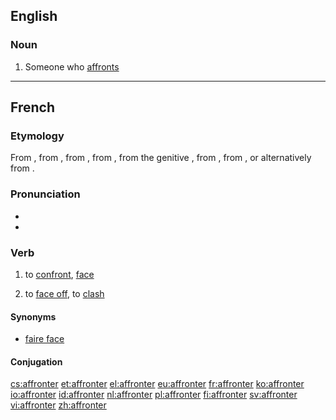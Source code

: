 ==English==

===Noun===
{{en-noun}}

# Someone who [[affront]]s

----

==French==

===Etymology===
From {{etyl|fro|fr}} {{term|afronter||to face; to confront; to slap in the face|lang=fro}}, from {{etyl|VL.|fr}} {{recons|affrontare||to strike against|lang=VL.}}, from {{etyl|la|fr}} {{term|ad frontem||to the face|lang=fr}}, from {{term|frons||forehead|lang=la}}, from the genitive {{term|frontis|lang=la}}, from {{etym|ine-pro|fr}} {{recons|bhront-||lang=ine-pro}}, from {{recons|bhren-||to project; to stand out|lang=ine-pro}}, or alternatively from {{recons|ser-||base of prepositions and preverbs|lang=ine-pro}}.

===Pronunciation===
* {{IPA|/afʁɔ̃te/|lang=fr}}
* {{audio|Fr-affronter.ogg|Audio}}

===Verb===
{{fr-verb}}

# to [[confront]], [[face]]
# {{reflexive|lang=fr}} to [[face off]], to [[clash]]

====Synonyms====
* [[faire face]]

====Conjugation====
{{fr-conj-er|affront|avoir}}

[[cs:affronter]]
[[et:affronter]]
[[el:affronter]]
[[eu:affronter]]
[[fr:affronter]]
[[ko:affronter]]
[[io:affronter]]
[[id:affronter]]
[[nl:affronter]]
[[pl:affronter]]
[[fi:affronter]]
[[sv:affronter]]
[[vi:affronter]]
[[zh:affronter]]